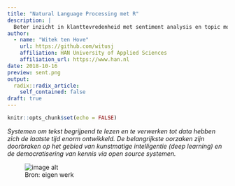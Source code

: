 ```yaml
---
title: "Natural Language Processing met R"
description: |
  Beter inzicht in klanttevredenheid met sentiment analysis en topic modeling.
author:
  - name: "Witek ten Hove"
    url: https://github.com/witusj
    affiliation: HAN University of Applied Sciences
    affiliation_url: https://www.han.nl
date: 2018-10-16
preview: sent.png
output:
  radix::radix_article:
    self_contained: false
draft: true    
---
```


```r
knitr::opts_chunk$set(echo = FALSE)
```

<em>
Systemen om tekst begrijpend te lezen en te verwerken tot data hebben zich de laatste tijd enorm ontwikkeld. De belangrijkste oorzaken zijn doorbraken op het gebied van kunstmatige intelligentie (deep learning) en de democratisering van kennis via open source systemen.
</em>

<figure>
    <img src='sent.png' alt='image alt' />
    <figcaption>Bron: eigen werk</figcaption>
</figure>
